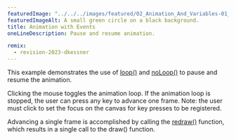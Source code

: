---
featuredImage: "../../../images/featured/02_Animation_And_Variables-01_Animation_With_Events-thumbnail.png"
featuredImageAlt: A small green circle on a black background.
title: Animation with Events
oneLineDescription: Pause and resume animation.

remix:
  - revision-2023-dkessner
---

This example demonstrates the use of
<a href="https://p5js.org/reference/p5/loop">loop()</a>
and
<a href="https://p5js.org/reference/p5/noLoop">noLoop()</a>
to pause and resume the animation.

Clicking the mouse toggles the animation loop. If the animation
loop is stopped, the user can press any key to advance one frame.
Note: the user must click to set the focus on the canvas for
key presses to be registered.

Advancing a single frame is accomplished by calling the
<a href="https://p5js.org/reference/p5/redraw">redraw()</a>
function, which results in a single call to the draw() function.